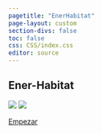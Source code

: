 ```yaml
---
pagetitle: "EnerHabitat"
page-layout: custom
section-divs: false
toc: false
css: CSS/index.css
editor: source
---
```


::: {.hero-banner}
::: {.content-block}
::: {.hero-text}
# Ener-Habitat {.mt-1}
![](images/enerhabitat.png){.hello-output fig-alt="Example Jupyter notebook entitled Palmer Penguins with code cells, text, and a scatterplot."}
![](images/enerShi.png){.hello-output fig-alt="Example Jupyter notebook entitled Palmer Penguins with code cells, text, and a scatterplot."}

::: {.hero-buttons}
[Empezar](/docs/get-started/index.qmd){.btn-action-primary .btn-action .btn .btn-success .btn-lg role="button"}

::: 

:::
:::
:::

